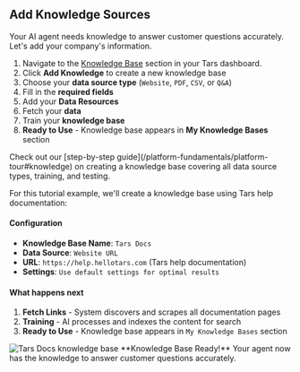 ## <Icon icon="database" size="30" /> Add Knowledge Sources

Your AI agent needs knowledge to answer customer questions accurately. Let's add your company's information.

<AccordionGroup>
<Accordion title="Navigate to Knowledge Bases" defaultOpen="true">

1. Navigate to the [Knowledge Base](https://app.hellotars.com/knowledge) section in your Tars dashboard.
2. Click **Add Knowledge** to create a new knowledge base
3. Choose your **data source type** (`Website`, `PDF`, `CSV`, or `Q&A`)
4. Fill in the **required fields**
5. Add your **Data Resources**
6. Fetch your **data**
7. Train your **knowledge base**
8. **Ready to Use** - Knowledge base appears in **My Knowledge Bases** section

<Callout icon="book"  color="#FFC107">
  Check out our [step-by-step guide](/platform-fundamentals/platform-tour#knowledge) on creating a knowledge base covering all data source types, training, and testing.
</Callout>

</Accordion>
<Accordion title="Create Tars Docs Knowledge Base">

For this tutorial example, we'll create a knowledge base using Tars help documentation:

#### Configuration
- **Knowledge Base Name**: `Tars Docs`
- **Data Source**: `Website URL`
- **URL**: `https://help.hellotars.com` (Tars help documentation)
- **Settings**: `Use default settings for optimal results`

#### What happens next
1. **Fetch Links** - System discovers and scrapes all documentation pages
2. **Training** - AI processes and indexes the content for search
3. **Ready to Use** - Knowledge base appears in `My Knowledge Bases` section

<Frame>
  <img src="/images/quickstart/make/added-knowledge-base.png" alt="Tars Docs knowledge base" />
</Frame>
<Check>
  **Knowledge Base Ready!** Your agent now has the knowledge to answer customer questions accurately.
</Check>
</Accordion>
</AccordionGroup>
